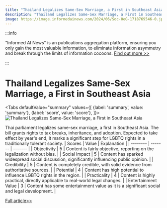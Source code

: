 ```yaml
---
title: "Thailand Legalizes Same-Sex Marriage, a First in Southeast Asia"
description: "Thailand Legalizes Same-Sex Marriage, a First in Southeast Asia"
image: https://image.informedainews.com/2024/06/Soc-0eG-1718769546-0.jpg
---
```



:::info

"Informed AI News" is an publications aggregation platform, ensuring you only gain the most valuable information, to eliminate information asymmetry and break through the limits of information cocoons.  [Find out more >>](/)

:::

# Thailand Legalizes Same-Sex Marriage, a First in Southeast Asia


<Tabs
	defaultValue="summary"
	values={[
	{label: 'summary', value: 'summary'},
	{label: 'score', value: 'score'},
]}>
<TabItem value="summary">
<img
  src="https://image.informedainews.com/2024/06/Soc-0eG-1718769546-0.jpg"
  alt="Thailand Legalizes Same-Sex Marriage, a First in Southeast Asia"
/>



Thai parliament legalizes same-sex marriage, a first in Southeast Asia. The bill grants rights to tax breaks, inheritance, and adoption. Expected to take effect by year's end, it marks a significant step for LGBTQ rights in a traditionally tolerant society.
</TabItem>
<TabItem value="score">
	| Scores     | Value   | Explanation |
	| -------- | ------- | ------- |
	| Objectivity  | 5    | Content is fairly objective, reporting on the legalization without bias.    |
	| Social Impact | 5     | Content has sparked widespread social discussion, significantly influencing public opinion.    |
	| Credibility    | 5    | Content is completely credible, with solid evidence from authoritative sources.    |
	| Potential    | 4    | Content has high potential to influence LGBTQ rights in the region.    |
	| Practicality    | 4    | Content is highly practical, directly applicable to real-world legal changes.    |
	| Entertainment Value    | 3    | Content has some entertainment value as it is a significant social and legal development.    |
</TabItem>
</Tabs>

[Full article>>](https://www3.nhk.or.jp/nhkworld/en/news/20240618_27/)
